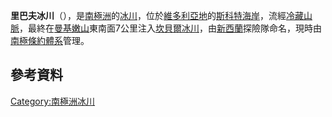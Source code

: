 {{coord|73|58|S|163|12|E|display=title}}

'''里巴夫冰川'''（{{lang-en|Rebuff Glacier}}），是[[南極洲|南極洲]]的[[冰川|冰川]]，位於[[維多利亞地|維多利亞地]]的[[斯科特海岸|斯科特海岸]]，流經[[冷藏山脈|冷藏山脈]]，最終在[[曼基嫩山|曼基嫩山]]東南面7公里注入[[坎貝爾冰川|坎貝爾冰川]]，由[[新西蘭|新西蘭]]探險隊命名，現時由[[南極條約體系|南極條約體系]]管理。

==參考資料==
{{usgs-gazetteer}}

{{DEFAULTSORT:Rebuff Glacier}}
[[Category:南極洲冰川|Category:南極洲冰川]]


{{ScottCoast-geo-stub}}